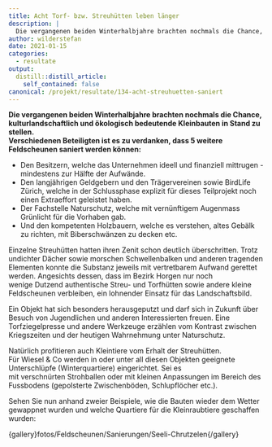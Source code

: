 ```yaml
---
title: Acht Torf- bzw. Streuhütten leben länger
description: |
  Die vergangenen beiden Winterhalbjahre brachten nochmals die Chance, kulturlandschaftlich und ökologisch bedeutende Kleinbauten in Stand zu stellen. Welchen Beteiligten ist es zu verdanken, dass fünf weitere Feldscheunen saniert werden können? Sehen Sie zudem anhand zweier Beispiele, wie die Bauten wieder dem Wetter gewappnet wurden und welche Quartiere für die Kleinraubtiere geschaffen wurden: 
author: wilderstefan
date: 2021-01-15
categories:
  - resultate
output:
  distill::distill_article:
    self_contained: false
canonical: /projekt/resultate/134-acht-streuhuetten-saniert
---
```



**Die vergangenen beiden Winterhalbjahre brachten nochmals die Chance,
kulturlandschaftlich und ökologisch bedeutende Kleinbauten in Stand zu
stellen. **  
**Verschiedenen Beteiligten ist es zu verdanken, dass 5 weitere
Feldscheunen saniert werden können: **

-   Den Besitzern, welche das Unternehmen ideell und finanziell
    mittrugen - mindestens zur Hälfte der Aufwände.
-   Den langjährigen Geldgebern und den Trägervereinen sowie BirdLife
    Zürich, welche in der Schlussphase explizit für dieses Teilprojekt
    noch einen Extraeffort geleistet haben. 
-   Der Fachstelle Naturschutz, welche mit vernünftigem Augenmass
    Grünlicht für die Vorhaben gab. 
-   Und den kompetenten Holzbauern, welche es verstehen, altes Gebälk zu
    richten, mit Biberschwänzen zu decken etc.

Einzelne Streuhütten hatten ihren Zenit schon deutlich überschritten.
Trotz undichter Dächer sowie morschen Schwellenbalken und anderen
tragenden Elementen konnte die Substanz jeweils mit vertretbarem Aufwand
gerettet werden. Angesichts dessen, dass im Bezirk Horgen nur noch
wenige Dutzend authentische Streu- und Torfhütten sowie andere kleine
Feldscheunen verbleiben, ein lohnender Einsatz für das Landschaftsbild. 

Ein Objekt hat sich besonders herausgeputzt und darf sich in Zukunft
über Besuch von Jugendlichen und anderen Interessierten freuen. Eine
Torfziegelpresse und andere Werkzeuge erzählen vom Kontrast zwischen
Kriegszeiten und der heutigen Wahrnehmung unter Naturschutz.  

Natürlich profitieren auch Kleintiere vom Erhalt der Streuhütten.  
Für Wiesel & Co werden in oder unter all diesen Objekten geeignete
Unterschlüpfe (Winterquartiere) eingerichtet. Sei es
mit verschnürten Strohballen oder mit kleinen Anpassungen im Bereich des
Fussbodens (gepolsterte Zwischenböden, Schlupflöcher etc.).

Sehen Sie nun anhand zweier Beispiele, wie die Bauten wieder dem Wetter
gewappnet wurden und welche Quartiere für die Kleinraubtiere geschaffen
wurden: 

{gallery}fotos/Feldscheunen/Sanierungen/Seeli-Chrutzelen{/gallery}

 

 

** **

 

** **

<!--http://wieselundco.ch/projekt/resultate/134-acht-streuhuetten-saniert-->
